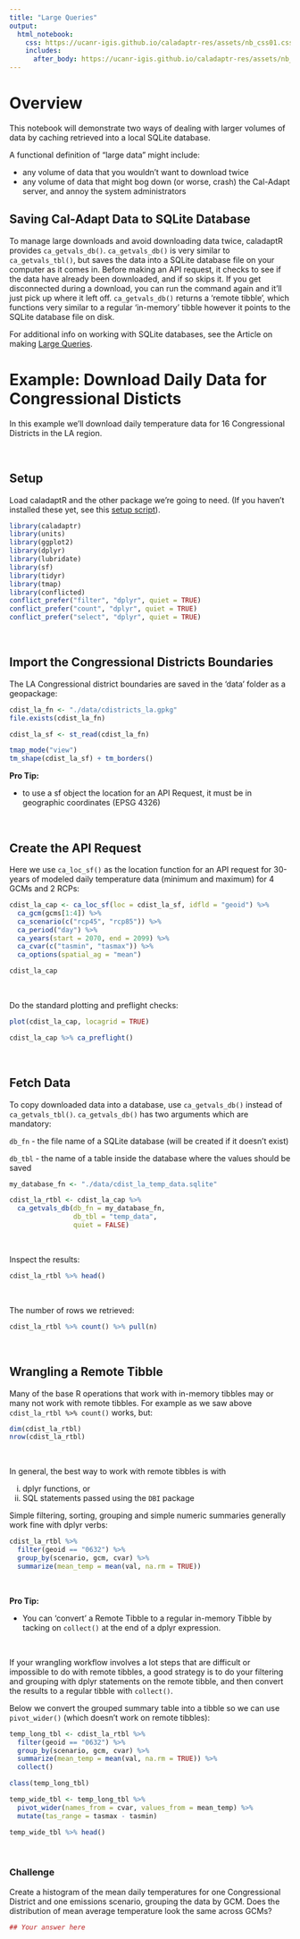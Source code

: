 ```yaml
---
title: "Large Queries"
output:
  html_notebook: 
    css: https://ucanr-igis.github.io/caladaptr-res/assets/nb_css01.css
    includes:
      after_body: https://ucanr-igis.github.io/caladaptr-res/assets/nb_footer01.html
---
```


# Overview

This notebook will demonstrate two ways of dealing with larger volumes of data by caching retrieved into a local SQLite database.  

A functional definition of "large data" might include:

- any volume of data that you wouldn't want to download twice  
- any volume of data that might bog down (or worse, crash) the Cal-Adapt server, and annoy the system administrators  

## Saving Cal-Adapt Data to SQLite Database

To manage large downloads and avoid downloading data twice, caladaptR provides `ca_getvals_db()`. `ca_getvals_db()` is very similar to `ca_getvals_tbl()`, but saves the data into a SQLite database file on your computer as it comes in. Before making an API request, it checks to see if the data have already been downloaded, and if so skips it. If you get disconnected during a download, you can run the command again and it'll just pick up where it left off. `ca_getvals_db()` returns a 'remote tibble', which functions very similar to a regular 'in-memory' tibble however it points to the SQLite database file on disk.

For additional info on working with SQLite databases, see the Article on making [Large Queries](https://ucanr-igis.github.io/caladaptr/articles/large-queries.html).

# Example: Download Daily Data for Congressional Disticts

In this example we'll download daily temperature data for 16 Congressional Districts in the LA region. 

\

## Setup

Load caladaptR and the other package we're going to need. (If you haven't installed these yet, see this [setup script](https://github.com/ucanr-igis/caladaptr-res/blob/main/docs/workshops/ca_intro_oct21/scripts/caladaptr_setup.R)). 

```r
library(caladaptr)
library(units)
library(ggplot2)
library(dplyr)
library(lubridate)
library(sf)
library(tidyr)
library(tmap)
library(conflicted)
conflict_prefer("filter", "dplyr", quiet = TRUE)
conflict_prefer("count", "dplyr", quiet = TRUE)
conflict_prefer("select", "dplyr", quiet = TRUE)
```

\

## Import the Congressional Districts Boundaries

The LA Congressional district boundaries are saved in the 'data' folder as a geopackage:

```r
cdist_la_fn <- "./data/cdistricts_la.gpkg"
file.exists(cdist_la_fn)

cdist_la_sf <- st_read(cdist_la_fn)

tmap_mode("view")
tm_shape(cdist_la_sf) + tm_borders()
```

**Pro Tip:**

- to use a sf object the location for an API Request, it must be in geographic coordinates (EPSG 4326)

\

## Create the API Request

Here we use `ca_loc_sf()` as the location function for an API request for 30-years of modeled daily temperature data (minimum and maximum) for 4 GCMs and 2 RCPs:

```r
cdist_la_cap <- ca_loc_sf(loc = cdist_la_sf, idfld = "geoid") %>% 
  ca_gcm(gcms[1:4]) %>%                                 
  ca_scenario(c("rcp45", "rcp85")) %>%
  ca_period("day") %>%
  ca_years(start = 2070, end = 2099) %>%
  ca_cvar(c("tasmin", "tasmax")) %>% 
  ca_options(spatial_ag = "mean")

cdist_la_cap
```

\

Do the standard plotting and preflight checks:

```r
plot(cdist_la_cap, locagrid = TRUE)
```


```r
cdist_la_cap %>% ca_preflight()
```

\

## Fetch Data

To copy downloaded data into a database, use `ca_getvals_db()` instead of `ca_getvals_tbl()`. `ca_getvals_db()` has two arguments which are mandatory:

`db_fn` - the file name of a SQLite database (will be created if it doesn't exist)

`db_tbl` - the name of a table inside the database where the values should be saved

```r
my_database_fn <- "./data/cdist_la_temp_data.sqlite"

cdist_la_rtbl <- cdist_la_cap %>% 
  ca_getvals_db(db_fn = my_database_fn, 
                db_tbl = "temp_data",
                quiet = FALSE)
```

\

Inspect the results:

```r
cdist_la_rtbl %>% head()
```

\

The number of rows we retrieved:

```r
cdist_la_rtbl %>% count() %>% pull(n)
```

\

## Wrangling a Remote Tibble

Many of the base R operations that work with in-memory tibbles may or many not work with remote tibbles. For example as we saw above `cdist_la_rtbl %>% count()` works, but:

```r
dim(cdist_la_rtbl)
nrow(cdist_la_rtbl)
```

\

In general, the best way to work with remote tibbles is with 

i) dplyr functions, or   
ii) SQL statements passed using the `DBI` package 

Simple filtering, sorting, grouping and simple numeric summaries generally work fine with dplyr verbs:

```r
cdist_la_rtbl %>% 
  filter(geoid == "0632") %>% 
  group_by(scenario, gcm, cvar) %>% 
  summarize(mean_temp = mean(val, na.rm = TRUE))
```

\

**Pro Tip:**

- You can 'convert' a Remote Tibble to a regular in-memory Tibble by tacking on `collect()` at the end of a dplyr expression.

\

If your wrangling workflow involves a lot steps that are difficult or impossible to do with remote tibbles, a good strategy is to do your filtering and grouping with dplyr statements on the remote tibble, and then convert the results to a regular tibble with `collect()`.

Below we convert the grouped summary table into a tibble so we can use `pivot_wider()` (which doesn't work on remote tibbles):

```r
temp_long_tbl <- cdist_la_rtbl %>% 
  filter(geoid == "0632") %>% 
  group_by(scenario, gcm, cvar) %>% 
  summarize(mean_temp = mean(val, na.rm = TRUE)) %>% 
  collect()

class(temp_long_tbl)

temp_wide_tbl <- temp_long_tbl %>% 
  pivot_wider(names_from = cvar, values_from = mean_temp) %>% 
  mutate(tas_range = tasmax - tasmin)

temp_wide_tbl %>% head()
```

\

### Challenge

Create a histogram of the mean daily temperatures for one Congressional District and one emissions scenario, grouping the data by GCM. Does the distribution of mean average temperature look the same across GCMs? 

```r
## Your answer here

```

\


